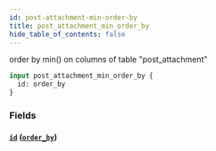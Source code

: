 ```yaml
---
id: post-attachment-min-order-by
title: post_attachment_min_order_by
hide_table_of_contents: false
---
```



order by min() on columns of table "post_attachment"

```graphql
input post_attachment_min_order_by {
  id: order_by
}
```


### Fields

#### [`id`](#) ([`order_by`](../enums/order-by))






